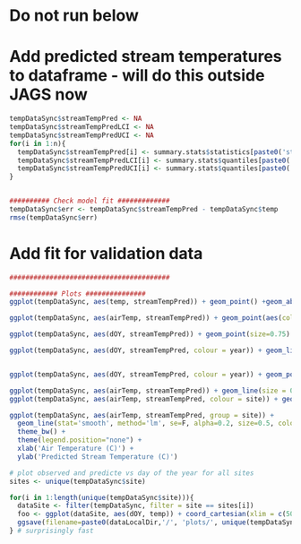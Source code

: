 # Do not run below

# Add predicted stream temperatures to dataframe - will do this outside JAGS now
```r
tempDataSync$streamTempPred <- NA
tempDataSync$streamTempPredLCI <- NA
tempDataSync$streamTempPredUCI <- NA
for(i in 1:n){
  tempDataSync$streamTempPred[i] <- summary.stats$statistics[paste0('stream.mu[',i,']') , c("Mean")]
  tempDataSync$streamTempPredLCI[i] <- summary.stats$quantiles[paste0('stream.mu[',i,']') , c("2.5%")]
  tempDataSync$streamTempPredUCI[i] <- summary.stats$quantiles[paste0('stream.mu[',i,']') , c("97.5%")]
}


########## Check model fit #############
tempDataSync$err <- tempDataSync$streamTempPred - tempDataSync$temp
rmse(tempDataSync$err)
```

# Add fit for validation data
```r
########################################

############ Plots ###############
ggplot(tempDataSync, aes(temp, streamTempPred)) + geom_point() +geom_abline(slope=1, intercept=0, colour='red')

ggplot(tempDataSync, aes(airTemp, streamTempPred)) + geom_point(aes(colour = dOY, size=0.5, alpha=0.5)) + facet_grid(. ~ year)

ggplot(tempDataSync, aes(dOY, streamTempPred)) + geom_point(size=0.75) + geom_point(data=tempDataSync, aes(dOY, temp), colour = "red", size=0.75) + facet_grid(. ~ year)

ggplot(tempDataSync, aes(dOY, streamTempPred, colour = year)) + geom_line(size=0.5)


ggplot(tempDataSync, aes(dOY, streamTempPred, colour = year)) + geom_point(aes(group = year))

ggplot(tempDataSync, aes(airTemp, streamTempPred)) + geom_line(size = 0.5, alpha = 0.3) + theme_bw() + theme(legend.position="none")
ggplot(tempDataSync, aes(airTemp, streamTempPred, colour = site)) + geom_point(size = 0.5, alpha = 0.8) + theme_bw() + theme(legend.position="none")

ggplot(tempDataSync, aes(airTemp, streamTempPred, group = site)) + 
  geom_line(stat='smooth', method='lm', se=F, alpha=0.2, size=0.5, colour='black') + 
  theme_bw() +
  theme(legend.position="none") + 
  xlab('Air Temperature (C)') + 
  ylab('Predicted Stream Temperature (C)')

# plot observed and predicte vs day of the year for all sites
sites <- unique(tempDataSync$site)

for(i in 1:length(unique(tempDataSync$site))){
  dataSite <- filter(tempDataSync, filter = site == sites[i])
  foo <- ggplot(dataSite, aes(dOY, temp)) + coord_cartesian(xlim = c(50, 350), ylim = c(0, 30)) + geom_point(colour = 'blue') + geom_line(colour = 'blue') + geom_point(aes(dOY, streamTempPred), colour = 'red', size=1) + geom_line(aes(dOY, streamTempPred), colour = 'red', size=0.1) + geom_point(aes(dOY, airTemp), colour='black', size=1) + ggtitle(unique(tempDataSync$fsite)[i]) + facet_wrap(~year) + xlab(label = 'Day of the year') + ylab('Temperature (C)')
  ggsave(filename=paste0(dataLocalDir,'/', 'plots/', unique(tempDataSync$fsite)[i], '.png'), plot=foo, dpi=300 , width=6,height=4, units='in' )
} # surprisingly fast
```

